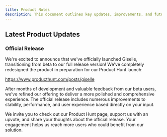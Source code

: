 ```yaml
---
title: Product Notes
description: This document outlines key updates, improvements, and future prospects of our product.
---
```


## Latest Product Updates

### Official Release
We're excited to announce that we've officially launched Giselle, transitioning from beta to our full release version! We've completely redesigned the product in preparation for our Product Hunt launch:

https://www.producthunt.com/posts/giselle

After months of development and valuable feedback from our beta users, we've refined our offering to deliver a more polished and comprehensive experience. The official release includes numerous improvements to stability, performance, and user experience based directly on your input.

We invite you to check out our Product Hunt page, support us with an upvote, and share your thoughts about the official release. Your engagement helps us reach more users who could benefit from our solution.

